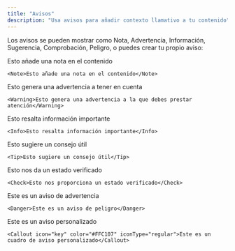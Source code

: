 ```yaml
---
title: "Avisos"
description: "Usa avisos para añadir contexto llamativo a tu contenido"
---
```


Los avisos se pueden mostrar como Nota, Advertencia, Información, Sugerencia, Comprobación, Peligro, o puedes crear tu propio aviso:

<Note>Esto añade una nota en el contenido</Note>

```mdx
<Note>Esto añade una nota en el contenido</Note>
```

<Warning>Esto genera una advertencia a tener en cuenta</Warning>

```mdx
<Warning>Esto genera una advertencia a la que debes prestar atención</Warning>
```

<Info>Esto resalta información importante</Info>

```mdx
<Info>Esto resalta información importante</Info>
```

<Tip>Esto sugiere un consejo útil</Tip>

```mdx
<Tip>Esto sugiere un consejo útil</Tip>
```

<Check>Esto nos da un estado verificado</Check>

```mdx
<Check>Esto nos proporciona un estado verificado</Check>
```

<Danger>Este es un aviso de advertencia</Danger>

```mdx
<Danger>Este es un aviso de peligro</Danger>
```

<Callout icon="key" color="#FFC107" iconType="regular"> Este es un aviso personalizado</Callout>

```mdx wrap
<Callout icon="key" color="#FFC107" iconType="regular">Este es un cuadro de aviso personalizado</Callout>
```
